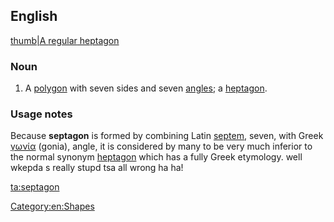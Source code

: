==English==
[[image:Heptagon.svg|thumb|A [[regular]] heptagon]]
===Noun===

{{en-noun}}

# {{context|proscribed|lang=en}} A [[polygon]] with seven sides and seven [[angle]]s; a [[heptagon]].

===Usage notes===
Because '''septagon''' is formed by combining Latin [[septem]], seven, with Greek [[γωνία]] (gonia), angle, it is considered by many to be very much inferior to the normal synonym [[heptagon]] which has a fully Greek etymology. well wkepda s really stupd tsa all wrong ha ha!


[[Category:en:Shapes]]

[[ta:septagon]]